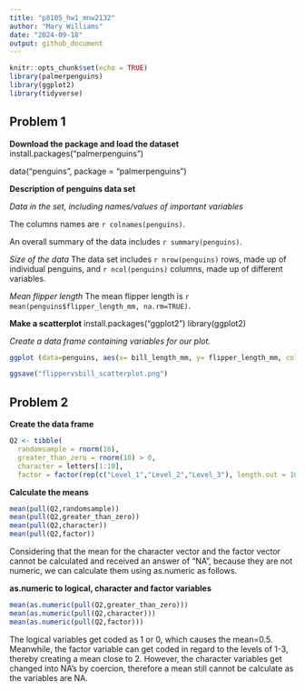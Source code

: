 ```yaml
---
title: "p8105_hw1_mnw2132"
author: "Mary Williams"
date: "2024-09-18"
output: github_document
---
```


```r
knitr::opts_chunk$set(echo = TRUE)
library(palmerpenguins)
library(ggplot2)
library(tidyverse)
```

## Problem 1 
**Download the package and load the dataset**
install.packages("palmerpenguins")

data("penguins", package = "palmerpenguins")

**Description of penguins data set**

*Data in the set, including names/values of important variables*

The columns names are `r colnames(penguins)`.

An overall summary of the data includes `r summary(penguins)`.

*Size of the data*
The data set includes `r nrow(penguins)` rows, made up of individual penguins, and `r ncol(penguins)` columns, made up of different variables. 

*Mean flipper length*
The mean flipper length is `r mean(penguins$flipper_length_mm, na.rm=TRUE)`.

**Make a scatterplot**
install.packages("ggplot2")
library(ggplot2)

*Create a data frame containing variables for our plot.*


```r


ggplot (data=penguins, aes(x= bill_length_mm, y= flipper_length_mm, color=species))+geom_point()

ggsave("flippervsbill_scatterplot.png")
```

## Problem 2
**Create the data frame**
```r
Q2 <- tibble(
  randomsample = rnorm(10),
  greater_than_zero = rnorm(10) > 0,
  character = letters[1:10],
  factor = factor(rep(c("Level_1","Level_2","Level_3"), length.out = 10)))
```
**Calculate the means**
```r
mean(pull(Q2,randomsample))
mean(pull(Q2,greater_than_zero))
mean(pull(Q2,character))
mean(pull(Q2,factor))
```
Considering that the mean for the character vector and the factor vector cannot be calculated and received an answer of "NA", because they are not numeric, we can calculate them using as.numeric as follows. 

**as.numeric to logical, character and factor variables**
```r
mean(as.numeric(pull(Q2,greater_than_zero)))
mean(as.numeric(pull(Q2,character)))
mean(as.numeric(pull(Q2,factor)))
```

The logical variables get coded as 1 or 0, which causes the mean=0.5. Meanwhile, the factor variable can get coded in regard to the levels of 1-3, thereby creating a mean close to 2. However, the character variables get changed into NA's by coercion, therefore a mean still cannot be calculate as the variables are NA. 


